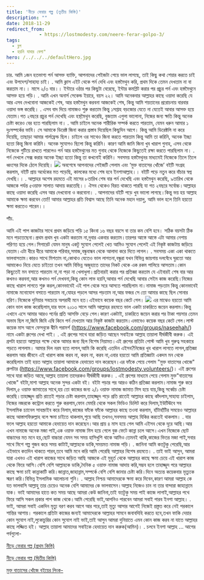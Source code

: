 ```yaml
---
title: 'নীড়ে ফেরার গল্প (তৃতীয় কিস্তি)'
description: ""
date: 2018-11-29
redirect_from: 
            - https://lostmodesty.com/neere-ferar-golpo-3/
tags: 
  - ব্লগ
  - হয়নি যাবার বেলা"
hero: /../../../defaultHero.jpg
---
```

চার. আমি ১জন হতভাগ্য পর্ন আসক্ত ব্যাক্তি, আপনাদের পেইজটা পেয়ে ভাল লাগছে, তাই কিছু কথা শেয়ার করতে চাই এবং উপদেশ/সাহায্য চাই। . আমি ক্লাস এইট থেকে পর্ন দেখি এবং হস্তমৈথুন করি, প্রথম দিকে তেমন দেখতাম না বা করতাম না।। মাসে ২/৩ বার।। ইন্টারে ওঠার পর কিছুটা বেরেছে, ইন্টার কমপ্লিট করার পর প্রচুর পর্ন এবং হস্তমৈথুনে আসক্ত হয়ে পড়ি। . আমি এখন অনার্স সেকেন্ড ইয়ারে, বয়স ২২। আমি অনেকবার আল্লাহর কাছে ওয়াদা করেছি যে আর এসব দেখবোনা আজকেই শেষ, আর হস্তমৈথুন করবনা আজকেই শেষ, কিন্তু আমি শয়তানের প্ররোচনায় বারবার ওয়াদা ভঙ্গ করেছি। . এসব বাদ দিয়ে নামাজও শুরু করতাম কিন্তু ১সপ্তাহ বড়জোর যেতে না যেতেই আবার আসক্ত হয়ে যেতাম।গত ২বছরে প্রচুর পর্ন দেখেছি এবং হস্থমৈথুন করেছি, বুজতাম এগুলা ভালোনা, নিজের জন্য ক্ষতি কিন্তু অনেক চেষ্টা করেও বের হতে পারছিলাম না। . আমি চাইলে অনেক শারীরিক সম্পর্ক করতে পারতাম, যেমন ধরুন আমার ১ দুঃসম্পর্কের ভাবি। সে আমাকে ডিরেক্ট জিনা করার প্রস্তাব দিয়েছিল কিছুদিন আগে। কিন্তু আমি ডিরেক্টলি না করে দিয়েছি, তাছাড়া আমার গার্লফ্রেন্ড ছিল। চাইলে ওর সাথেও জিনা করতে পারতাম কিন্তু আমি তা করিনি, অনেক ইচ্ছা হতো কিন্তু জিনা করিনি। অনেক সুযোগও ছিলো কিন্তু করিনি। কারণ আমি জানি জিনা খুব খারাপ গুনাহ, এসব থেকে নিজেকে গুটিয়ে রাখতে পারলেও পর্ন আর হস্তমৈথুনের মত গুনাহ থেকে নিজেকে কিছুতেই রক্ষা করতে পারছিলাম না। . পর্ন দেখলে সেক্স করার অনেক ইচ্ছা হতো কিন্তু তা কখনোই করিনি। সবসময় হস্তমৈথুনর মাধ্যমেই নিজেকে তিলে তিলে ধ্বংসের দিকে ঠেলে দিয়েছি। ![](https://lostmodesty.com/wp-content/uploads/2018/11/রোমিও-169x300.jpg) অবশেষে আপনাদের পেইজটি পেলাম এবং ‘মুক্ত বাতাসের খোঁজে’ বইটি সংগ্রহ করলাম, বইটি প্রায় অর্ধেকের মত পড়েছি, কালকের মধ্যে শেষ হবে ইনশাআল্লাহ।। বইটি পড়ে নতুন করে বাঁচার স্বপ্ন দেখছি।। . আল্লাহর অশেষ রহমতে এই মাসের ৮তারিখ শেষ বার পর্ন দেখেছি এবং হস্তমৈথুন করেছি, ৯তারিখ থেকে আজকে পর্যন্ত ৫ওয়াক্ত সালাত আদায় করতেছি।। ঐসব থেকেও বিরত থাকতে পারছি যা গত ২বছরে সর্বোচ্চ।আল্লাহর কাছে ওয়াদা করেছি এসব আর দেখবোনা ও করবোনা। . আপনাদের বইটি পড়ে খুব ভালো লাগছে।কিন্তু ভয় হয় আল্লাহ আমাকে ক্ষমা করবেন তো!! আমার আল্লাহর প্রতি বিশ্বাস আছে তিনি অনেক মহান দয়ালু, আমি ভাল হলে তিনি হয়তো ক্ষমা করতেও পারেন।।

পাঁচ.

আমি এই পাপ কাজটার সাথে প্রথম জড়িয়ে পড়ি ১৫ কিংবা ১৬ বছর বয়সে বা তার কম বেশি হবে। সঠিক বয়সটা ঠিক মনে পড়তেছেনা।প্রথম প্রথম খুব একটা করতাম না,দুবার একবার করতাম।তারপর আস্তে আস্তে এটা আমার নেশায় পরিণত হয়ে গেল।সিগারেট যেমন মানুষ একটু সুযোগ পেলেই খেত আমিও সুযোগ পেলেই এই নিকৃষ্ট কাজটায় জড়িয়ে যেতাম।এটা ধীরে ধীরে আমাকে পরিবার,সমাজ,বন্ধুবান্ধব থেকে আলাদা করে দিতে লাগল। . সবসময় একা একা থাকতে ভালবাসতাম।কারও সাথে মিশতাম না,কোথাও যেতেও ভাল লাগতনা,বন্ধুরা যখন বিভিন্ন জায়গায় দলবেঁধে ঘুরতো আর আমাকেও নিয়ে যেতে চাইতো তখন আমি বিভিন্ন অজুহাতে তাদের নিকট থেকে এক রকম পালিয়ে আসতাম।কোন কিছুতেই মন বসাতে পারতাম না,না পড়া না খেলাধুলা।প্রতিবারই করার পর প্রতিজ্ঞা করতাম যে এইবারই শেষ বার আর কখনও করবনা,আর কখনও পর্ন দেখবনা,কিন্তু কোন লাভ হয়নি,আবার পর্ন দেখেছি আবার সেইম কাজ করেছি।নিজের কাছে খারাপ লাগতে শুরু করল,কোনভাবেই এই পাপ থেকে সরে আসতে পারছিলাম না।নামাজ পড়তাম কিন্তু কোনভাবেই নামাজে মনোযোগ বসাতে পারতাম না,যোহর পড়লে আসর পড়তাম না,আর ফজর সে তো আমার কাছে ছিল সোনার হরিণ।নিজেকে দুনিয়ার সবচেয়ে অপরাধী মনে হত।এইভাবে কয়েক বছর কেটে গেল। ![](https://cms.lostmodesty.com/wp-content/uploads/2018/11/রানা-169x300.jpg) এর মাঝেও হয়তো আমি কোন ভাল কাজ করেছিলাম,যার ফলে ২০১৩ সালে আমি আল্লাহর রহমতে ভাল একটা চাকরিতে জয়েন করলাম।কিন্তু এখানে এসে আমার আরও পর্নের প্রতি আসক্তি বেড়ে গেল।কারণ একটাই, চাকরিতে জয়েন করার পর টাকা পয়সার তেমন অভাব ছিল না,জিবি জিবি এম্বি কিনে পর্ন দেখতাম আর নিকৃষ্ট কাজটা করতাম।এভাবেও কয়েক বছর কেটে গেল।লাস্ট কয়েক মাস আগে ফেসবুকে দ্বীনি পরামর্শ (https://www.facebook.com/groups/naseehah/) নামে একটা গ্রুপের দেখা পাই। . এই গ্রুপের সাথে যারা জড়িত আছেন সবাইকে আল্লাহ তায়ালা দীর্ঘজীবী করুক। এই গ্রপটা হয়তো আল্লাহর পক্ষে থেকে আমার জন্য ছিল বিশেষ নিয়ামত।এই গ্রুপের প্রতিটা পোস্ট আমি খুব গুরুত্ব সহকারে পড়তে লাগলাম। আমার দিল নরম হতে লাগল,আমি কি করেছি এতদিন এইসব?নিজের খুব খারাপ লাগতে লাগল,প্রতিজ্ঞা করলাম আর জীবনে এই খারাপ কাজ করব না, করব না, করব না,এবার হয়তো আমি প্রতিজ্ঞাটা একদম মন থেকে করেছিলাম তাই হয়ত আল্লাহ তায়ালা আমাকে হেদায়েত দান করেছেন।এর ফাঁকে পেয়ে গেলাম "মুক্ত বাতাসের খোজে" গ্রুপটার (https://www.facebook.com/groups/lostmodesty.volunteers/)। এই গ্রুপের সাথে যারা জড়িত আছে,আল্লাহ তায়ালা তাদেরকও দীর্ঘজীবী করুক। . এই গ্রুপের মাধ্যমে পেয়ে গেলাম মুক্ত"বাতাসের খোজে" বইটা,মাশা আল্লাহ অনেক সুন্দর একটা বই। বইটা পড়ার পর আরও কঠিন প্রতিজ্ঞা করলাম।নামাজ শুরু করে দিলাম,৫ ওয়াক্ত জামাতের সাথে,হয় তো কাজের জন্য ২/১ ওয়াক্ত নামাজ জামাত মিস হয়ে যায়,কিন্তু সর্ব্বোচ চেষ্টা করেছি।তাহাজ্জুদ প্রতি রাতেই পড়ার চেষ্টা করলাম,তাহাজ্জুদ পড়ে প্রতি রাতেই আল্লাহর কাছে কাঁদলাম,সাহায্য চাইলাম, নিজের নজরকে কন্ট্রোল করতে শুরু করলাম,ফোন মেমরি থেকে সকল ভিডিও ডিলিট করে দিলাম,ইউটিঊবে সব ইসলামিক চ্যানেল সাবস্ক্রাইব করে নিলাম,কাজের ফাঁকে ফাঁকে আল্লাহর কাছে তওবা করলাম, হাঁটাহাঁটির সময়েও আল্লাহর কাছে আস্তাগফিরুল্লাহ বলে ক্ষমা চাইতে থাকলাম,শুয়ে আছি তখনও,সবসময় আল্লাহ যিকির করতেই থাকলাম। . যার ফলে আল্লাহ হয়তো আমাকে হেদায়েত দান করেছেন।আর প্রায় ৪ মাস হয়ে গেল আমি এইসব থেকে দূরে আছি।আর এখন নামাজে অনেক মজা পাই,এক ওয়াক্ত নামাজ মিস হয়ে গেলে বুক ফেটে কান্না চলে আসে।এখন নিজেকে ছোট বাচ্চাদের মত মনে হয়,ছোট বাচ্চারা যেমন সব সময় হাসিখুশি থাকে আমিও তেমনই থাকি,কাজের ভিতর মজা পাই,সবার সাথে মিশে গল্প গুজব করে সময় কাটাই,আল্লাহকে ডাকি,সময়মত নামাজ পড়ি। . জানিনা আমি কতটুকু পেরেছি,আর এইভাবে কতদিন থাকতে পারব,তবে আমি মনে করি আমি পেরেছি আল্লাহর বিশেষ রহমতে। . তাই ভাই আসুন, আমরা যারা এখনও এই খারাপ কাজের সাথে জড়িত আছি আজকে এই মুহুর্ত থেকে আল্লাহর কাছে ক্ষমা চেয়ে এই খারাপ কাজ থেকে ফিরে আসি।বেশি বেশি আল্লাহকে ডাকি,দৈনিক ৫ ওয়াক্ত নামাজ আদায় করি,সম্ভব হলে তাহাজ্জুদ পরে আল্লাহর কাছে ক্ষমা চাই কান্নাকাটি করি।জান্নাত,জাহান্নাম,সম্পর্কে বেশি বেশি জানার চেষ্টা করি।দিনে অত্যন্ত কয়েকবার মৃত্যুকে স্মরণ করি।বিভিন্ন ইসলামিক আলোচনা শুনি। . আল্লাহ নিশ্চয় আমাদেরকে ক্ষমা করে দিবেন,কারণ আমরা আল্লাহ কে যত ভালবাসি আল্লাহু তার চেয়েও অনেক বেশি আমাদের কে ভালবাসেন।আল্লাহ নিজেও চান না তার বান্দারা জাহান্নামে যাক। ভাই আমাদের হাতে কত সময় আছে আমরা কেউ জানিনা,তাই যতটুকু সময় পাই কাজে লাগাই,আল্লাহর পথে ফিরে আসি সকল প্রকার পাপ কাজ থেকে।আমি পেরেছি ভাই,আপনিও পারবেন আমরা সবাই পারব ইনশা আল্লাহ। . ভাই, আমরা সবাই একদিন মৃত্যু বরণ করব আগে আর পরে,তাই মৃত্যু আসার আগেই নিজেই প্রস্তুত করে নেই পরকালে শান্তির আশায়। পরকালে প্রতিটা কাজের জন্যই আমাদেরকে আল্লাহর সামনে জবাবদিহি করতে হবে,তখন ফাকি দেয়ার কোন সুযোগ নাই,লুকোচুরির কোন সুযোগ নাই ভাই,তাই আসুন আমরা দুনিয়াতে এমন কোন কাজ করব না যাতে আল্লাহর কাছে লজ্জিত হই। আল্লাহ তায়ালা আমাদের সবাইকে হেদায়েত দান করুক(আমিন)। . চলবে ইনশা আল্লাহ ... আগের পর্বগুলো-

[নীড়ে ফেরার গল্প (প্রথম কিস্তি)](https://cms.lostmodesty.com/2018/09/%E0%A6%A8%E0%A7%80%E0%A7%9C%E0%A7%87-%E0%A6%AB%E0%A7%87%E0%A6%B0%E0%A6%BE%E0%A6%B0-%E0%A6%97%E0%A6%B2%E0%A7%8D%E0%A6%AA/)

[নীড়ে ফেরার গল্প (দ্বিতীয় কিস্তি)](https://cms.lostmodesty.com/2018/09/%E0%A6%A8%E0%A7%80%E0%A7%9C%E0%A7%87-%E0%A6%AB%E0%A7%87%E0%A6%B0%E0%A6%BE%E0%A6%B0-%E0%A6%97%E0%A6%B2%E0%A7%8D%E0%A6%AA-%E0%A6%A6%E0%A7%8D%E0%A6%AC%E0%A6%BF%E0%A6%A4%E0%A7%80%E0%A7%9F-%E0%A6%95/)

[মুক্ত বাতাসের খোঁজে বইয়ের লিংক-](http://www.mediafire.com/file/k74mjphvkz77ua7/%E0%A6%AE%E0%A7%81%E0%A6%95%E0%A7%8D%E0%A6%A4+%E0%A6%AC%E0%A6%BE%E0%A6%A4%E0%A6%BE%E0%A6%B8%E0%A7%87%E0%A6%B0+%E0%A6%96%E0%A7%8B%E0%A6%81%E0%A6%9C%E0%A7%87+.pdf)
